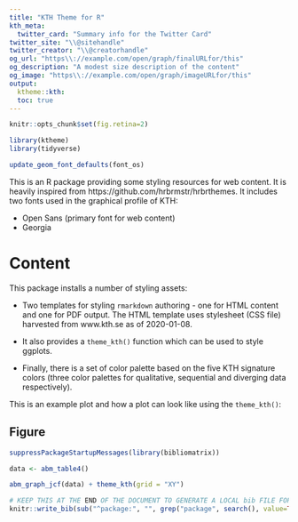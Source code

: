 ```yaml
---
title: "KTH Theme for R"
kth_meta:
  twitter_card: "Summary info for the Twitter Card"
twitter_site: "\\@sitehandle"
twitter_creator: "\\@creatorhandle"
og_url: "https\\://example.com/open/graph/finalURLfor/this"
og_description: "A modest size description of the content"
og_image: "https\\://example.com/open/graph/imageURLfor/this"
output:
  ktheme::kth:
  toc: true
---
```


```r
knitr::opts_chunk$set(fig.retina=2)
```

```r
library(ktheme)
library(tidyverse)

update_geom_font_defaults(font_os)
```

This is an R package providing some styling resources for web content. It is heavily inspired from https://github.com/hrbrmstr/hrbrthemes. It includes two fonts used in the graphical profile of KTH:

- Open Sans (primary font for web content)
- Georgia

# Content

This package installs a number of styling assets:

- Two templates for styling `rmarkdown` authoring - one for HTML content and one for PDF output. The HTML template uses stylesheet (CSS file) harvested from www.kth.se as of 2020-01-08.

- It also provides a `theme_kth()` function which can be used to style ggplots.

- Finally, there is a set of color palette based on the five KTH signature colors (three color palettes for qualitative, sequential and diverging data respectively).

This is an example plot and how a plot can look like using the `theme_kth()`:

## Figure

```r

suppressPackageStartupMessages(library(bibliomatrix))

data <- abm_table4()

abm_graph_jcf(data) + theme_kth(grid = "XY")

```


```r
# KEEP THIS AT THE END OF THE DOCUMENT TO GENERATE A LOCAL bib FILE FOR PKGS USED
knitr::write_bib(sub("^package:", "", grep("package", search(), value=TRUE)), file='skeleton.bib')
```

